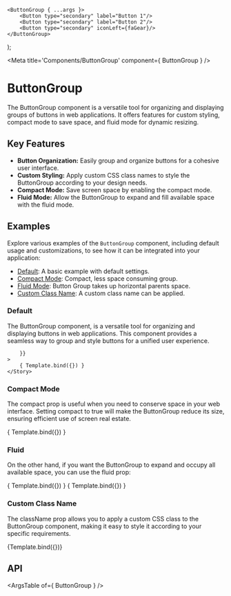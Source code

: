 
	<ButtonGroup { ...args }>
		<Button type="secondary" label="Button 1"/>
		<Button type="secondary" label="Button 2"/>
		<Button type="secondary" iconLeft={faGear}/>
	</ButtonGroup>
);

<Meta title='Components/ButtonGroup' component={ ButtonGroup } />

# ButtonGroup

The ButtonGroup component is a versatile tool for organizing and displaying groups of buttons in web applications. It offers features for custom styling, compact mode to save space, and fluid mode for dynamic resizing.

## Key Features

- **Button Organization:** Easily group and organize buttons for a cohesive user interface.
- **Custom Styling:** Apply custom CSS class names to style the ButtonGroup according to your design needs.
- **Compact Mode:** Save screen space by enabling the compact mode.
- **Fluid Mode:** Allow the ButtonGroup to expand and fill available space with the fluid mode.

## Examples

Explore various examples of the `ButtonGroup` component, including default usage and customizations, to see how it can be integrated into your application:

- [Default](#default): A basic example with default settings.
- [Compact Mode](#compact-mode): Compact, less space consuming group.
- [Fluid Mode](#fluid-mode): Button Group takes up horizontal parents space.
- [Custom Class Name](#custom-class-name): A custom class name can be applied.

### Default

The ButtonGroup component, is a versatile tool for organizing and displaying buttons in web applications. This component provides a seamless way to group and style buttons for a unified user experience.

<Canvas>
	<Story
		name="Default"
		args={{
			
		}}
	>
		{ Template.bind({}) }
	</Story>
</Canvas>

### Compact Mode

The compact prop is useful when you need to conserve space in your web interface. Setting compact to true will make the ButtonGroup reduce its size, ensuring efficient use of screen real estate.

<Canvas>
	<Story
		name="Compact Group"
		args={{
			compact: true
		}}
	>
		{ Template.bind({}) }
	</Story>
</Canvas>

### Fluid

On the other hand, if you want the ButtonGroup to expand and occupy all available space, you can use the fluid prop:

<Canvas>
	<Story
		name="Fluid"
		args={{
			fluid: true
		}}
	>
		{ Template.bind({}) }
	</Story>
	<Story
		name="Fluid Compact"
		args={{
			compact: true,
			fluid: true
		}}
	>
		{ Template.bind({}) }
	</Story>
</Canvas>

### Custom Class Name

The className prop allows you to apply a custom CSS class to the ButtonGroup component, making it easy to style it according to your specific requirements.

<Canvas>
  <Story
    name="Custom Class Name"
    args={{
      children: "Label Text",
      className: "special-button-group",
    }}
  >
    {Template.bind({})}
  </Story>
</Canvas>

## API

<ArgsTable of={ ButtonGroup } />
